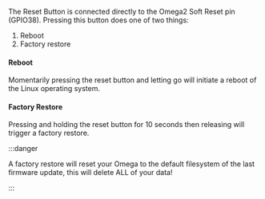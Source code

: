 The Reset Button is connected directly to the Omega2 Soft Reset pin (GPIO38). Pressing this button does one of two things: 

1. Reboot
1. Factory restore

#### Reboot

Momentarily pressing the reset button and letting go will initiate a reboot of the Linux operating system.

#### Factory Restore

Pressing and holding the reset button for 10 seconds then releasing will trigger a factory restore.

:::danger

A factory restore will reset your Omega to the default filesystem of the last firmware update, this will delete ALL of your data!

:::